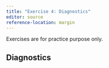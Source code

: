 ```yaml
---
title: "Exercise 4: Diagnostics"
editor: source
reference-location: margin
---
```


::: callout-note
Exercises are for practice purpose only.
:::



## Diagnostics

<!-- ISL 3.15 -->




